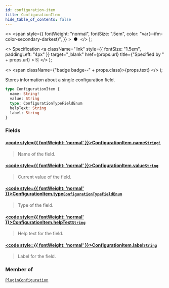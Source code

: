 ```yaml
---
id: configuration-item
title: ConfigurationItem
hide_table_of_contents: false
---
```


  <>
    <span
      style={{
        fontWeight: "normal",
        fontSize: ".5em",
        color: "var(--ifm-color-secondary-darkest)",
      }}
    >
      &nbsp;●&nbsp;
    </span>
  </>
);

  <>
    Specification
    <a
      className="link"
      style={{ fontSize: "1.5em", paddingLeft: "4px" }}
      target="\_blank"
      href={props.url}
      title={"Specified by " + props.url}
    >
      ⎘
    </a>
  </>
);

  <>
    <span className={"badge badge--" + props.class}>{props.text}</span>
  </>
);

Stores information about a single configuration field.

```graphql
type ConfigurationItem {
  name: String!
  value: String
  type: ConfigurationTypeFieldEnum
  helpText: String
  label: String
}
```

### Fields

#### [<code style={{ fontWeight: 'normal' }}>ConfigurationItem.<b>name</b></code>](#)<Bullet />[`String!`](../../api-reference/scalars/string) <Badge class="secondary" text="non-null"/> <Badge class="secondary" text="scalar"/>

> Name of the field.

#### [<code style={{ fontWeight: 'normal' }}>ConfigurationItem.<b>value</b></code>](#)<Bullet />[`String`](../../api-reference/scalars/string) <Badge class="secondary" text="scalar"/>

> Current value of the field.

#### [<code style={{ fontWeight: 'normal' }}>ConfigurationItem.<b>type</b></code>](#)<Bullet />[`ConfigurationTypeFieldEnum`](../../api-reference/enums/configuration-type-field-enum) <Badge class="secondary" text="enum"/>

> Type of the field.

#### [<code style={{ fontWeight: 'normal' }}>ConfigurationItem.<b>helpText</b></code>](#)<Bullet />[`String`](../../api-reference/scalars/string) <Badge class="secondary" text="scalar"/>

> Help text for the field.

#### [<code style={{ fontWeight: 'normal' }}>ConfigurationItem.<b>label</b></code>](#)<Bullet />[`String`](../../api-reference/scalars/string) <Badge class="secondary" text="scalar"/>

> Label for the field.

### Member of

[`PluginConfiguration`](../../api-reference/objects/plugin-configuration) <Badge class="secondary" text="object"/>
